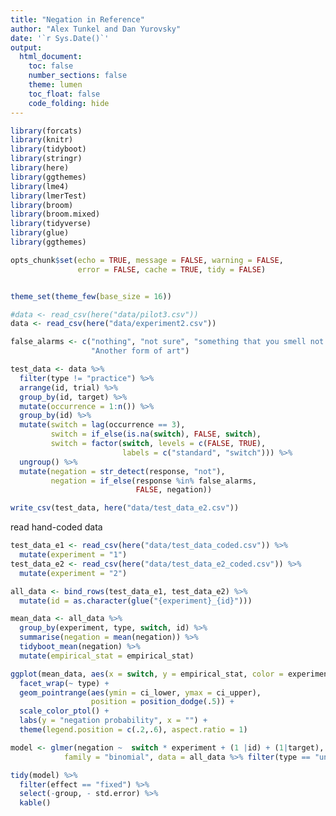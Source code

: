 ```yaml
---
title: "Negation in Reference"
author: "Alex Tunkel and Dan Yurovsky"
date: '`r Sys.Date()`'
output: 
  html_document:
    toc: false
    number_sections: false
    theme: lumen
    toc_float: false
    code_folding: hide
---
```


```r
library(forcats)
library(knitr)
library(tidyboot)
library(stringr)
library(here)
library(ggthemes)
library(lme4)
library(lmerTest)
library(broom)
library(broom.mixed)
library(tidyverse)
library(glue)
library(ggthemes)

opts_chunk$set(echo = TRUE, message = FALSE, warning = FALSE, 
               error = FALSE, cache = TRUE, tidy = FALSE)


theme_set(theme_few(base_size = 16))
```

```r
#data <- read_csv(here("data/pilot3.csv")) 
data <- read_csv(here("data/experiment2.csv")) 
```

```r
false_alarms <- c("nothing", "not sure", "something that you smell not eat",
                  "Another form of art")

test_data <- data %>%
  filter(type != "practice") %>%
  arrange(id, trial) %>%
  group_by(id, target) %>%
  mutate(occurrence = 1:n()) %>%
  group_by(id) %>%
  mutate(switch = lag(occurrence == 3),
         switch = if_else(is.na(switch), FALSE, switch),
         switch = factor(switch, levels = c(FALSE, TRUE), 
                         labels = c("standard", "switch"))) %>%
  ungroup() %>%
  mutate(negation = str_detect(response, "not"),
         negation = if_else(response %in% false_alarms,
                            FALSE, negation))

write_csv(test_data, here("data/test_data_e2.csv"))
```

read hand-coded data
```r
test_data_e1 <- read_csv(here("data/test_data_coded.csv")) %>%
  mutate(experiment = "1")
test_data_e2 <- read_csv(here("data/test_data_e2_coded.csv")) %>%
  mutate(experiment = "2")

all_data <- bind_rows(test_data_e1, test_data_e2) %>%
  mutate(id = as.character(glue("{experiment}_{id}")))
```

```r
mean_data <- all_data %>% 
  group_by(experiment, type, switch, id) %>%
  summarise(negation = mean(negation)) %>%
  tidyboot_mean(negation) %>%
  mutate(empirical_stat = empirical_stat)
```

```r
ggplot(mean_data, aes(x = switch, y = empirical_stat, color = experiment)) + 
  facet_wrap(~ type) +
  geom_pointrange(aes(ymin = ci_lower, ymax = ci_upper), 
                  position = position_dodge(.5)) + 
  scale_color_ptol() + 
  labs(y = "negation probability", x = "") + 
  theme(legend.position = c(.2,.6), aspect.ratio = 1)
```

```r
model <- glmer(negation ~  switch * experiment + (1 |id) + (1|target), 
            family = "binomial", data = all_data %>% filter(type == "unknown"))

tidy(model) %>%
  filter(effect == "fixed") %>%
  select(-group, - std.error) %>%
  kable()
```